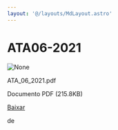 ```yaml
---
layout: '@/layouts/MdLayout.astro'
---
```






ATA06-2021
==========










<Image src="https://arapiraca.ufal.br/graduacao/ciencia-da-computacao/documentos/atas-do-colegiado-e-nde/colegiado/2021/ata_06_2021.pdf/%2b%2bplone%2b%2bufalprofile/imgs/file-icon.png" alt="None" inferSize />


 ATA\_06\_2021.pdf  

 Documento PDF
 (215.8KB)
 

[Baixar](%40%40download/file/ATA_06_2021.pdf)























 de 












